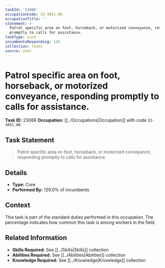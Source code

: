 ```yaml
---
taskId: '23066'
occupationCode: 33-3051.00
occupationTitle: ''
statement: >-
  Patrol specific area on foot, horseback, or motorized conveyance, responding
  promptly to calls for assistance.
taskType: Core
incumbentsResponding: 129
collection: Tasks
source: onet
---
```

# Patrol specific area on foot, horseback, or motorized conveyance, responding promptly to calls for assistance.

**Task ID:** 23066
**Occupation:** [[../Occupations|Occupation]] with code `33-3051.00`

## Task Statement

> Patrol specific area on foot, horseback, or motorized conveyance, responding promptly to calls for assistance.

## Details

- **Type:** Core
- **Performed By:** 129.0% of incumbents

## Context

This task is part of the standard duties performed in this occupation. The percentage indicates how common this task is among workers in the field.

## Related Information

- **Skills Required:** See [[../Skills|Skills]] collection
- **Abilities Required:** See [[../Abilities|Abilities]] collection
- **Knowledge Required:** See [[../Knowledge|Knowledge]] collection
